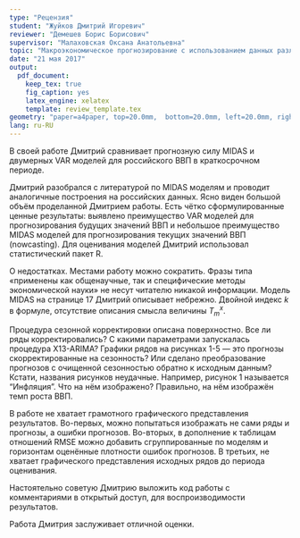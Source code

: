 ```yaml
---
type: "Рецензия"
student: "Жуйков Дмитрий Игоревич"
reviewer: "Демешев Борис Борисович"
supervisor: "Малаховская Оксана Анатольевна"
topic: "Макроэкономическое прогнозирование с использованием данных различной частотности"
date: "21 мая 2017"
output: 
  pdf_document:
    keep_tex: true
    fig_caption: yes
    latex_engine: xelatex
    template: review_template.tex
geometry: "paper=a4paper, top=20.0mm,  bottom=20.0mm, left=20.0mm, right=20.0mm, includefoot"
lang: ru-RU  
---
```


В своей работе Дмитрий сравнивает прогнозную силу MIDAS и двумерных VAR моделей для российского ВВП в краткосрочном периоде. 

Дмитрий разобрался с литературой по MIDAS моделям и проводит аналогичные построения на российских данных. Ясно виден большой объём проделанной Дмитрием работы. Есть чётко сформулированные ценные результаты: выявлено преимущество VAR моделей для прогнозирования будущих значений ВВП и небольшое преимущество MIDAS моделей для прогнозирования текущих значений ВВП (nowcasting). Для оценивания моделей Дмитрий использовал статистический пакет R.

О недостатках. Местами работу можно сократить. Фразы типа «применены как общенаучные, так и специфические методы экономической науки» не несут читателю никакой информации.  Модель MIDAS на странице 17 Дмитрий описывает небрежно. Двойной индекс $k$ в формуле, отсутствие описания смысла величины $T_m^x$.

Процедура сезонной корректировки описана поверхностно. Все ли ряды корректировались? С какими параметрами запускалась процедура X13-ARIMA? Графики рядов на рисунках 1-5 — это прогнозы скорректированные на сезонность? Или сделано преобразование прогнозов с очищенной сезонностью обратно к исходным данным? Кстати, названия рисунков неудачные. Например, рисунок 1 называется "Инфляция". Что на нём изображено? Правильно, на нём изображён темп роста ВВП.

В работе не хватает грамотного графического представления результатов. Во-первых, можно попытаться изображать не сами ряды и прогнозы, а ошибки прогнозов. Во-вторых, в дополнение к таблицам отношений RMSE можно добавить сгруппированные по моделям и горизонтам оценённые плотности ошибок прогнозов. В третьих, не хватает графического представления исходных рядов до периода оценивания.

Настоятельно советую Дмитрию выложить код работы с комментариями в открытый доступ, для воспроизводимости результатов.

Работа Дмитрия заслуживает отличной оценки. 
